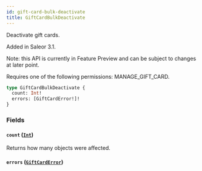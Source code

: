 ```yaml
---
id: gift-card-bulk-deactivate
title: GiftCardBulkDeactivate
---
```


Deactivate gift cards.

Added in Saleor 3.1.

Note: this API is currently in Feature Preview and can be subject to changes at later point.

Requires one of the following permissions: MANAGE_GIFT_CARD.

```graphql
type GiftCardBulkDeactivate {
  count: Int!
  errors: [GiftCardError!]!
}
```

### Fields

#### `count` ([`Int`](../../../developer/api-reference/scalars/int))

Returns how many objects were affected.

#### `errors` ([`GiftCardError`](../../../developer/api-reference/objects/gift-card-error))
